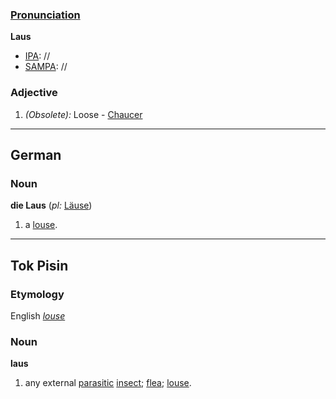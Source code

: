 ===[[Pronunciation]]===
'''Laus'''
*[[IPA]]: //
*[[SAMPA]]: //
===Adjective===
#''(Obsolete):'' Loose - [[Chaucer]]
----
==German==
===Noun===
'''die Laus''' (''pl:'' [[Läuse]])
# a [[louse]].
----
==Tok Pisin==
===Etymology===
English ''[[louse]]''
===Noun===
'''laus'''
# any external [[parasitic]] [[insect]]; [[flea]]; [[louse]].